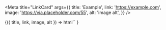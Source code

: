 
<Meta
    title="LinkCard"
    args={{
        title: 'Example',
        link: 'https://example.com',
        image: 'https://via.placeholder.com/55',
        alt: 'image alt',
    }}
/>

<Canvas>
    <Story name="Page">
        {({ title, link, image, alt }) =>
            html`<sw-link-card
                title=${title}
                link=${link}
                image=${image}
                alt=${alt}
            ></sw-link-card>`
        }
    </Story>
</Canvas>
